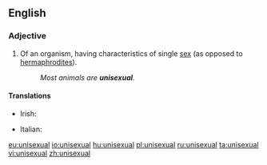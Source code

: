 ==English==
{{wikipedia}}
===Adjective===
{{en-adj|-}}

# Of an organism, having characteristics of single [[sex]] (as opposed to [[hermaphrodite]]s).
#: ''Most animals are '''unisexual'''.''

====Translations====
{{trans-top|having characteristics of a single sex}}
* Irish: {{t-|ga|aonghnéasach}}
{{trans-mid}}
* Italian: {{t-|it|unisessuale}}
{{trans-bottom}}

[[eu:unisexual]]
[[io:unisexual]]
[[hu:unisexual]]
[[pl:unisexual]]
[[ru:unisexual]]
[[ta:unisexual]]
[[vi:unisexual]]
[[zh:unisexual]]